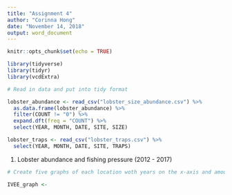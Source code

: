 ```yaml
---
title: "Assignment 4"
author: "Corinna Hong"
date: "November 14, 2018"
output: word_document
---
```


```r
knitr::opts_chunk$set(echo = TRUE)
```

```r

library(tidyverse)
library(tidyr)
library(vcdExtra)

```


```r

# Read in data and put into tidy format

lobster_abundance <- read_csv("lobster_size_abundance.csv") %>% 
  as.data.frame(lobster_abundance) %>% 
  filter(COUNT != "0") %>% 
  expand.dft(freq = "COUNT") %>% 
  select(YEAR, MONTH, DATE, SITE, SIZE)

lobster_traps <- read_csv("lobster_traps.csv") %>% 
  select(YEAR, MONTH, DATE, SITE, TRAPS)

```

1. Lobster abundance and fishing pressure (2012 - 2017)
```r
# Create five graphs of each location woth years on the x-axis and amounts of lobsters/fishing buoys on y axis

IVEE_graph <- 


```

